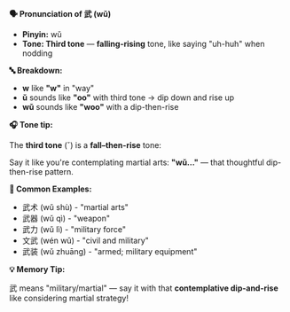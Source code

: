 **🗣️ Pronunciation of 武 (wǔ)**

- **Pinyin:** wǔ
- **Tone: Third tone** — **falling-rising** tone, like saying "uh-huh" when nodding

**🔤 Breakdown:**

- **w** like **"w"** in "way"
- **ǔ** sounds like **"oo"** with third tone → dip down and rise up
- **wǔ** sounds like **"woo"** with a dip-then-rise

**🎧 Tone tip:**

The **third tone** (ˇ) is a **fall–then-rise** tone:

Say it like you're contemplating martial arts: **"wǔ..."** — that thoughtful dip-then-rise pattern.

**📝 Common Examples:**

- 武术 (wǔ shù) - "martial arts"
- 武器 (wǔ qì) - "weapon"
- 武力 (wǔ lì) - "military force"
- 文武 (wén wǔ) - "civil and military"
- 武装 (wǔ zhuāng) - "armed; military equipment"

**💡 Memory Tip:**

武 means "military/martial" — say it with that **contemplative dip-and-rise** like considering
martial strategy!
